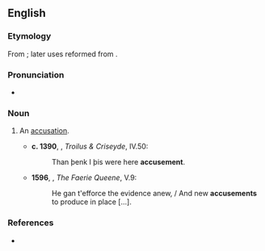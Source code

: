 ==English==

===Etymology===
From {{etyl|frm|en}} {{m|frm|acusement}}; later uses reformed from {{suffix|accuse|ment|lang=en}}.

===Pronunciation===
* {{a|UK}} {{IPA|/əˈkjuːzmənt/|lang=en}}

===Noun===
{{en-noun}}

# {{label|en|now|_|rare}} An [[accusation]]. {{defdate|from 14th c.}}
#* '''c. 1390''', {{w|Geoffrey Chaucer}}, ''Troilus & Criseyde'', IV.50:
#*: Than þenk I þis were here '''accusement'''.
#* '''1596''', {{w|Edmund Spenser}}, ''The Faerie Queene'', V.9:
#*: He gan t'efforce the evidence anew, / And new '''accusements''' to produce in place […].

===References===
* {{R:Webster 1913}}